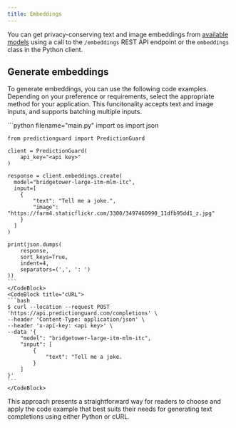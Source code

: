 ```yaml
---
title: Embeddings
---
```


You can get privacy-conserving text and image embeddings from  [available models](../models) using a call to the `/embeddings` REST API endpoint or the `embeddings` class in the Python client.

## Generate embeddings

To generate embeddings, you can use the following code examples. Depending on your preference or requirements, select the appropriate method for your application. This funcitonality accepts text and image inputs, and supports batching multiple inputs.

<CodeBlocks>
    <CodeBlock title="Python">
    ```python filename="main.py"
    import os
    import json

    from predictionguard import PredictionGuard
    
    client = PredictionGuard(
        api_key="<api key>"
    )

    response = client.embeddings.create(
      model="bridgetower-large-itm-mlm-itc",
      input=[
        {
            "text": "Tell me a joke.",
            "image": "https://farm4.staticflickr.com/3300/3497460990_11dfb95dd1_z.jpg"
        }
      ]
    )

    print(json.dumps(
        response,
        sort_keys=True,
        indent=4,
        separators=(',', ': ')
    ))
    ```
    </CodeBlock>
    <CodeBlock title="cURL">
    ```bash
    $ curl --location --request POST 'https://api.predictionguard.com/completions' \
    --header 'Content-Type: application/json' \
    --header 'x-api-key: <api key>' \
    --data '{
        "model": "bridgetower-large-itm-mlm-itc",
        "input": [
            {
                "text": "Tell me a joke.
            }
        ]
    }'
    ```
    </CodeBlock>

</CodeBlocks>

This approach presents a straightforward way for readers to choose and apply the code example that best suits their needs for generating text completions using either Python or cURL.
